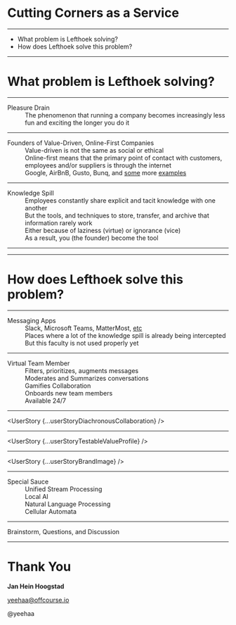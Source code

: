 
<Cover>

  # Cutting Corners as a Service

</Cover>


---

<Agenda>

  + What problem is Lefthoek solving?
  + How does Lefthoek solve this problem?

</Agenda>


---

<SectionCover>

  # What problem is Lefthoek solving?

</SectionCover>

---

<List>

<dt>Pleasure Drain</dt> 

<dd>The phenomenon that running a company becomes increasingly less fun and
exciting the longer you do it</dd>

</List>

---

<List>

<dt>Founders of Value-Driven, Online-First Companies</dt>

<dd>Value-driven is not the same as social or ethical</dd>

<dd>Online-first means that the primary point of contact with customers,
employees and/or suppliers is through the internet</dd>

<dd>Google, AirBnB, Gusto, Bunq, and <a
href="https://enjoywishlist.com/25-top-workplaces-and-their-core-values/">
some</a> more <a href="https://builtin.com/company-culture/company-core-values-examples">examples</a></dd>

</List>

---

<List>

<dt>Knowledge Spill</dt> 

<dd>Employees constantly share explicit and tacit knowledge
with one another</dd>

<dd>But the tools, and techniques to store, transfer, and archive that
information rarely work</dd>

<dd>Either because of laziness (virtue) or ignorance (vice)</dd>

<dd>As a result, you (the founder) become the tool</dd>

</List>

---

<Equation firstArg="Pleasure Drain" secondArg="Knowledge Spill" result="Talent Waste"/>

---

<SectionCover>

  # How does Lefthoek solve this problem?

</SectionCover>

---

<List>

<dt>Messaging Apps</dt> 

<dd>Slack, Microsoft Teams, MatterMost, <a href="">etc</a></dd>

<dd>Places where a lot of the knowledge spill is already being intercepted</dd>

<dd>But this faculty is not used properly yet</dd>

</List>

---

<List>

<dt>Virtual Team Member</dt> 

<dd>Filters, prioritizes, augments messages</dd>

<dd>Moderates and Summarizes conversations</dd>

<dd>Gamifies Collaboration</dd>

<dd>Onboards new team members</dd>

<dd>Available 24/7</dd>

</List>

---

<UserStory {...userStoryDiachronousCollaboration} />


---

<UserStory {...userStoryTestableValueProfile} />


---

<UserStory {...userStoryBrandImage} />


---

<List>

<dt>Special Sauce</dt> 

<dd>Unified Stream Processing</dd>

<dd>Local AI</dd>

<dd>Natural Language Processing</dd>

<dd>Cellular Automata</dd>

</List>

---


<SectionCover>
  <DisplayText>Brainstorm, Questions, and Discussion</DisplayText>
</SectionCover>


---

<BackCover>


  # Thank You

  **Jan Hein Hoogstad**

  yeehaa@offcourse.io

  @yeehaa

</BackCover>


